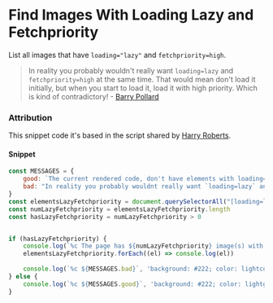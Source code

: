 #  Find Images With Loading Lazy and Fetchpriority

List all images that have `loading="lazy"` and `fetchpriority=high`.

> In reality you probably wouldn't really want `loading=lazy` and `fetchpriority=high` at the same time. That would mean don't load it initially, but when you start to load it, load it with high priority. Which is kind of contradictory! - [Barry Pollard](https://twitter.com/tunetheweb/status/1714750391890444582) 

### Attribution

This snippet code it's based in the script shared by [Harry Roberts](https://twitter.com/csswizardry/status/1714697877245632832).

#### Snippet

```js copy
const MESSAGES = {
    good: `The current rendered code, don't have elements with loading="lazy" fetchpriority="high"`,
    bad: "In reality you probably wouldnt really want `loading=lazy` and `fetchpriority=high` at the same time. That would mean don't load it initially, but when you start to load it, load it with high priority. Which is kind of contradictory!"
}
const elementsLazyFetchpriority = document.querySelectorAll("[loading=lazy][fetchpriority=high]")
const numLazyFetchpriority = elementsLazyFetchpriority.length
const hasLazyFetchpriority = numLazyFetchpriority > 0


if (hasLazyFetchpriority) {
    console.log(`%c The page has ${numLazyFetchpriority} image(s) with loading="lazy" fetchpriority="high"`, 'background: #222; color: lightcoral; padding: 0.5ch; font-size: 1.28em')
    elementsLazyFetchpriority.forEach((el) => console.log(el))
    
    console.log(`%c ${MESSAGES.bad}`, 'background: #222; color: lightcoral; padding: 0.5ch; margin-top: 1em')
} else {
    console.log(`%c ${MESSAGES.good}`, 'background: #222; color: lightgreen; padding: 0.5ch')
}


```
